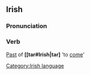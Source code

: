 ==Irish==
===Pronunciation===
{{IPA|[&#712;ha&#720;n&#690;&#601;g&#690;]}}
===Verb===
[[Past]] of '''[[tar#Irish|tar]''' 'to [[come]]'

[[Category:Irish language]]